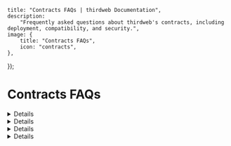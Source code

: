 
	title: "Contracts FAQs | thirdweb Documentation",
	description:
		"Frequently asked questions about thirdweb's contracts, including deployment, compatibility, and security.",
	image: {
		title: "Contracts FAQs",
		icon: "contracts",
	},
});

# Contracts FAQs

<Details summary="Can I use thirdweb tools with my existing contract?">
Yes, thirdweb’s contract dashboard, deployment tools, and SDKs / APIs are compatible with non-thirdweb contracts. 

You can use thirdweb's deploy tool to deploy any contract that has not been deployed to any compatible EVM chain.

For any already deployed contracts, you can use the thirdweb dashboard to import them and manage

</Details>

<Details summary="Does it cost money to deploy contracts on thirdweb?">
Only thirdweb pre-built contracts have mint fees or fees taken on primary sales for the following contracts which have a primary recipient field:

- Drop Contracts: DropERC20, DropERC721, DropERC1155, OpenEdition
- Token Contracts: TokenERC20, TokenERC721, TokenERC1155
- Specialized Contracts: , LoyaltyCard, BurnToClaim, MarketplaceV3

There is a 2% convenience fee for deploying from the dashboard and a 0.5% protocol fee that is integrated into the contract. 

The 2.5% fee will be automatically deducted from primary sales executed through these contracts. For example, an asset listed at 0.1 ETH will distribute 0.0975 ETH to the seller and 0.0025 ETH to the platform.

The fee applies only to prebuilt contracts deployed via the thirdweb dashboard. Custom contracts or externally deployed contracts are not subject to fees. 

The fee is charged from the primary sale, including a claim or mint action when there is a price on the NFT (non-zero). The fee is paid in the same currency as the claiming or minting price.

</Details>

<Details summary="Are thirdweb contracts audited?">
Yes, thirdweb pre-built contracts are audited by third-party security firms. You can see the attached
audit reports for each contract linked on the contract page on Explore. 
</Details>

<Details summary="Why can I no longer deploy a pack contract?">
Pack contracts were officially deprecated after the Pectra release from Ethereum. The pack contract implementation is incompatible with the Pectra update, which introduced breaking changes to the Ethereum protocol. As a result, support for pack contracts has been removed from thirdweb's deployment tools to ensure compatibility and security.

If you need similar functionality, consider using:
- **Edition Drop contracts** for distributing multiple quantities of NFTs
- **Marketplace contracts** for trading and bundle functionality
- **Custom smart contracts** built with our modular contract framework

For existing pack contracts, they will continue to function on-chain, but new deployments are no longer supported.
</Details>


